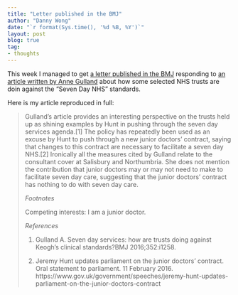 ```yaml
---
title: "Letter published in the BMJ"
author: "Danny Wong"
date: "`r format(Sys.time(), '%d %B, %Y')`"
layout: post
blog: true
tag:
- thoughts
---
```


This week I managed to get [a letter published in the BMJ](http://bmj.com/cgi/content/full/bmj.i1576?ijkey=Uo8zr2C2tn8DSHy&keytype=ref) responding to [an article written by Anne Gulland](http://www.bmj.com/content/352/bmj.i1258) about how some selected NHS trusts are doin against the "Seven Day NHS" standards.

Here is my article reproduced in full:

> Gulland's article provides an interesting perspective on the trusts held up as shining examples by Hunt in pushing through the seven day services agenda.[1] The policy has repeatedly been used as an excuse by Hunt to push through a new junior doctors' contract, saying that changes to this contract are necessary to facilitate a seven day NHS.[2] Ironically all the measures cited by Gulland relate to the consultant cover at Salisbury and Northumbria. She does not mention the contribution that junior doctors may or may not need to make to facilitate seven day care, suggesting that the junior doctors' contract has nothing to do with seven day care.
>
> *Footnotes*
>
> Competing interests: I am a junior doctor.
>
> *References*
>
> 1. Gulland A. Seven day services: how are trusts doing against Keogh's clinical standards?BMJ 2016;352:i1258.
>
> 2. Jeremy Hunt updates parliament on the junior doctors' contract. Oral statement to parliament. 11 February 2016. https://www.gov.uk/government/speeches/jeremy-hunt-updates-parliament-on-the-junior-doctors-contract
